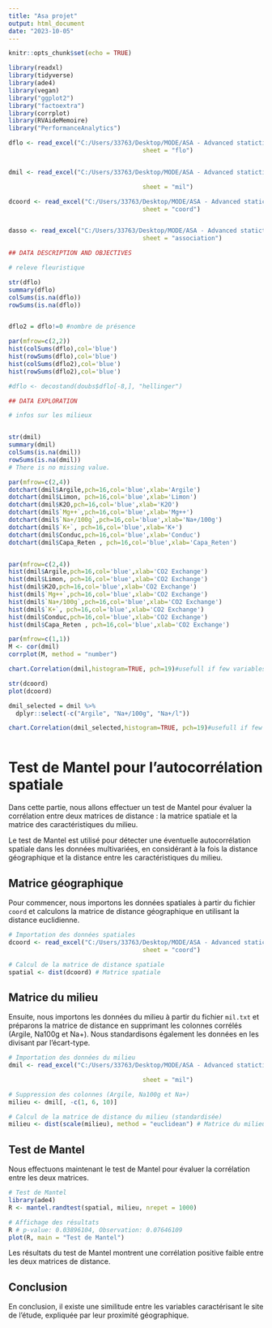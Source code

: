 ---
title: "Asa projet"
output: html_document
date: "2023-10-05"
---

```{r setup, include=FALSE}
knitr::opts_chunk$set(echo = TRUE)
```




```{r pressure, echo=FALSE}
library(readxl)
library(tidyverse)
library(ade4)
library(vegan)
library("ggplot2")
library("factoextra")
library(corrplot)
library(RVAideMemoire)
library("PerformanceAnalytics")

dflo <- read_excel("C:/Users/33763/Desktop/MODE/ASA - Advanced statictics/Projet/data_vegetation_french.xls",  
                                     sheet = "flo")


dmil <- read_excel("C:/Users/33763/Desktop/MODE/ASA - Advanced statictics/Projet/data_vegetation_french.xls", col_types = "numeric",

                                     sheet = "mil")

dcoord <- read_excel("C:/Users/33763/Desktop/MODE/ASA - Advanced statictics/Projet/data_vegetation_french.xls", col_types = "numeric",
                                     sheet = "coord")


dasso <- read_excel("C:/Users/33763/Desktop/MODE/ASA - Advanced statictics/Projet/data_vegetation_french.xls", 
                                     sheet = "association")
```


```{r pressure, echo=FALSE}
## DATA DESCRIPTION AND OBJECTIVES

# releve fleuristique

str(dflo)
summary(dflo)
colSums(is.na(dflo))
rowSums(is.na(dflo))


dflo2 = dflo!=0 #nombre de présence 

par(mfrow=c(2,2))
hist(colSums(dflo),col='blue')
hist(rowSums(dflo),col='blue')
hist(colSums(dflo2),col='blue')
hist(rowSums(dflo2),col='blue')
```


```{r pressure, echo=FALSE}
#dflo <- decostand(doubs$dflo[-8,], "hellinger")

## DATA EXPLORATION

# infos sur les milieux


str(dmil)
summary(dmil)
colSums(is.na(dmil))
rowSums(is.na(dmil))
# There is no missing value.

par(mfrow=c(2,4))
dotchart(dmil$Argile,pch=16,col='blue',xlab='Argile')
dotchart(dmil$Limon, pch=16,col='blue',xlab='Limon')
dotchart(dmil$K2O,pch=16,col='blue',xlab='K2O')
dotchart(dmil$`Mg++`,pch=16,col='blue',xlab='Mg++')
dotchart(dmil$`Na+/100g`,pch=16,col='blue',xlab='Na+/100g')
dotchart(dmil$`K+`, pch=16,col='blue',xlab='K+')
dotchart(dmil$Conduc,pch=16,col='blue',xlab='Conduc')
dotchart(dmil$Capa_Reten , pch=16,col='blue',xlab='Capa_Reten')


par(mfrow=c(2,4))
hist(dmil$Argile,pch=16,col='blue',xlab='CO2 Exchange')
hist(dmil$Limon, pch=16,col='blue',xlab='CO2 Exchange')
hist(dmil$K2O,pch=16,col='blue',xlab='CO2 Exchange')
hist(dmil$`Mg++`,pch=16,col='blue',xlab='CO2 Exchange')
hist(dmil$`Na+/100g`,pch=16,col='blue',xlab='CO2 Exchange')
hist(dmil$`K+`, pch=16,col='blue',xlab='CO2 Exchange')
hist(dmil$Conduc,pch=16,col='blue',xlab='CO2 Exchange')
hist(dmil$Capa_Reten , pch=16,col='blue',xlab='CO2 Exchange')
```


```{r pressure, echo=FALSE}
par(mfrow=c(1,1))
M <- cor(dmil)
corrplot(M, method = "number")

chart.Correlation(dmil,histogram=TRUE, pch=19)#usefull if few variables

str(dcoord)
plot(dcoord)
```


```{r pressure, echo=FALSE}
dmil_selected = dmil %>% 
  dplyr::select(-c("Argile", "Na+/100g", "Na+/l"))

chart.Correlation(dmil_selected,histogram=TRUE, pch=19)#usefull if few variables
```


```{r pressure, echo=FALSE}



```





# Test de Mantel pour l'autocorrélation spatiale 

Dans cette partie, nous allons effectuer un test de Mantel pour évaluer la corrélation entre deux matrices de distance : la matrice spatiale et la matrice des caractéristiques du milieu.

Le test de Mantel est utilisé pour détecter une éventuelle autocorrélation spatiale dans les données multivariées, en considérant à la fois la distance géographique et la distance entre les caractéristiques du milieu.

## Matrice géographique

Pour commencer, nous importons les données spatiales à partir du fichier `coord` et calculons la matrice de distance géographique en utilisant la distance euclidienne.

```{r}
# Importation des données spatiales
dcoord <- read_excel("C:/Users/33763/Desktop/MODE/ASA - Advanced statictics/Projet/data_vegetation_french.xls", col_types = "numeric",
                                     sheet = "coord")

# Calcul de la matrice de distance spatiale
spatial <- dist(dcoord) # Matrice spatiale

```



## Matrice du milieu
Ensuite, nous importons les données du milieu à partir du fichier `mil.txt` et préparons la matrice de distance en supprimant les colonnes corrélés (Argile, Na100g et Na+). Nous standardisons également les données en les divisant par l'écart-type.

```{r}
# Importation des données du milieu
dmil <- read_excel("C:/Users/33763/Desktop/MODE/ASA - Advanced statictics/Projet/data_vegetation_french.xls", col_types = "numeric",

                                     sheet = "mil")

# Suppression des colonnes (Argile, Na100g et Na+)
milieu <- dmil[, -c(1, 6, 10)]

# Calcul de la matrice de distance du milieu (standardisée)
milieu <- dist(scale(milieu), method = "euclidean") # Matrice du milieu

```



## Test de Mantel
Nous effectuons maintenant le test de Mantel pour évaluer la corrélation entre les deux matrices.


```{r}
# Test de Mantel
library(ade4)
R <- mantel.randtest(spatial, milieu, nrepet = 1000)

# Affichage des résultats
R # p-value: 0.03896104, Observation: 0.07646109 
plot(R, main = "Test de Mantel")

```

Les résultats du test de Mantel montrent une corrélation positive faible entre les deux matrices de distance.

## Conclusion

En conclusion, il existe une similitude entre les variables caractérisant le site de l'étude, expliquée par leur proximité géographique.


